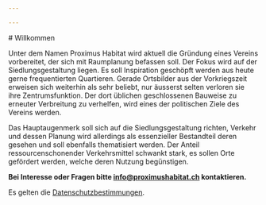 ```yaml
---

---
```


<div class="">
# Willkommen

Unter dem Namen Proximus Habitat wird aktuell die Gründung eines Vereins vorbereitet, der sich mit Raumplanung befassen soll. Der Fokus wird auf der Siedlungsgestaltung liegen. Es soll Inspiration geschöpft werden aus heute gerne frequentierten Quartieren. Gerade Ortsbilder aus der Vorkriegszeit erweisen sich weiterhin als sehr beliebt, nur äusserst selten verloren sie ihre Zentrumsfunktion. Der dort üblichen geschlossenen Bauweise zu erneuter Verbreitung zu verhelfen, wird eines der politischen Ziele des Vereins werden.

Das Hauptaugenmerk soll sich auf die Siedlungsgestaltung richten, Verkehr und dessen Planung wird allerdings als essenzieller Bestandteil deren gesehen und soll ebenfalls thematisiert werden. Der Anteil ressourcenschonender Verkehrsmittel schwankt stark, es sollen Orte gefördert werden, welche deren Nutzung begünstigen.

**Bei Interesse oder Fragen bitte info@proximushabitat.ch kontaktieren.**

Es gelten die [Datenschutzbestimmungen](/de/allgemeines/datenschutzerklaerung).
</div>